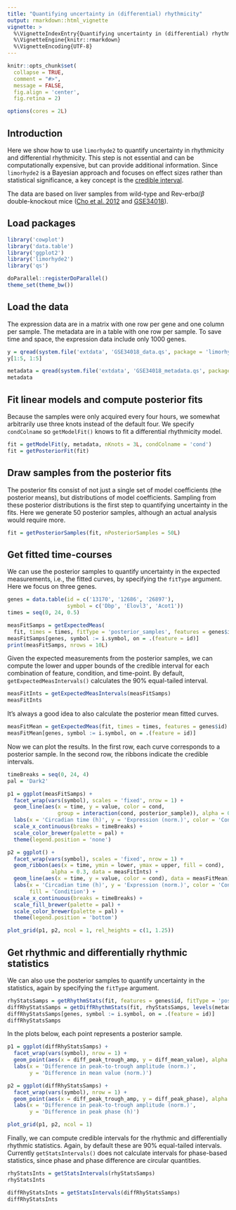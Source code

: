 ```yaml
---
title: "Quantifying uncertainty in (differential) rhythmicity"
output: rmarkdown::html_vignette
vignette: >
  %\VignetteIndexEntry{Quantifying uncertainty in (differential) rhythmicity}
  %\VignetteEngine{knitr::rmarkdown}
  %\VignetteEncoding{UTF-8}
---
```


```r
knitr::opts_chunk$set(
  collapse = TRUE,
  comment = "#>",
  message = FALSE,
  fig.align = 'center',
  fig.retina = 2)

options(cores = 2L)
```

## Introduction

Here we show how to use `limorhyde2` to quantify uncertainty in rhythmicity and differential rhythmicity. This step is not essential and can be computationally expensive, but can provide additional information. Since `limorhyde2` is a Bayesian approach and focuses on effect sizes rather than statistical significance, a key concept is the [credible interval](https://en.wikipedia.org/wiki/Credible_interval).

The data are based on liver samples from wild-type and Rev-erb$\alpha/\beta$ double-knockout mice ([Cho et al. 2012](https://doi.org/10.1038/nature11048) and [GSE34018](https://www.ncbi.nlm.nih.gov/geo/query/acc.cgi?acc=GSE34018)).

## Load packages

```r
library('cowplot')
library('data.table')
library('ggplot2')
library('limorhyde2')
library('qs')

doParallel::registerDoParallel()
theme_set(theme_bw())
```

## Load the data

The expression data are in a matrix with one row per gene and one column per sample. The metadata are in a table with one row per sample. To save time and space, the expression data include only 1000 genes.

```r
y = qread(system.file('extdata', 'GSE34018_data.qs', package = 'limorhyde2'))
y[1:5, 1:5]

metadata = qread(system.file('extdata', 'GSE34018_metadata.qs', package = 'limorhyde2'))
metadata
```

## Fit linear models and compute posterior fits

Because the samples were only acquired every four hours, we somewhat arbitrarily use three knots instead of the default four. We specify `condColname` so `getModelFit()` knows to fit a differential rhythmicity model.

```r
fit = getModelFit(y, metadata, nKnots = 3L, condColname = 'cond')
fit = getPosteriorFit(fit)
```

## Draw samples from the posterior fits

The posterior fits consist of not just a single set of model coefficients (the posterior means), but distributions of model coefficients. Sampling from these posterior distributions is the first step to quantifying uncertainty in the fits. Here we generate 50 posterior samples, although an actual analysis would require more.

```r
fit = getPosteriorSamples(fit, nPosteriorSamples = 50L)
```

## Get fitted time-courses

We can use the posterior samples to quantify uncertainty in the expected measurements, i.e., the fitted curves, by specifying the `fitType` argument. Here we focus on three genes.

```r
genes = data.table(id = c('13170', '12686', '26897'),
                   symbol = c('Dbp', 'Elovl3', 'Acot1'))
times = seq(0, 24, 0.5)

measFitSamps = getExpectedMeas(
  fit, times = times, fitType = 'posterior_samples', features = genes$id)
measFitSamps[genes, symbol := i.symbol, on = .(feature = id)]
print(measFitSamps, nrows = 10L)
```

Given the expected measurements from the posterior samples, we can compute the lower and upper bounds of the credible interval for each combination of feature, condition, and time-point. By default, `getExpectedMeasIntervals()` calculates the 90% equal-tailed interval.

```r
measFitInts = getExpectedMeasIntervals(measFitSamps)
measFitInts
```

It's always a good idea to also calculate the posterior mean fitted curves.

```r
measFitMean = getExpectedMeas(fit, times = times, features = genes$id)
measFitMean[genes, symbol := i.symbol, on = .(feature = id)]
```

Now we can plot the results. In the first row, each curve corresponds to a posterior sample. In the second row, the ribbons indicate the credible intervals.

```r
timeBreaks = seq(0, 24, 4)
pal = 'Dark2'

p1 = ggplot(measFitSamps) +
  facet_wrap(vars(symbol), scales = 'fixed', nrow = 1) +
  geom_line(aes(x = time, y = value, color = cond,
                group = interaction(cond, posterior_sample)), alpha = 0.2) +
  labs(x = 'Circadian time (h)', y = 'Expression (norm.)', color = 'Condition') +
  scale_x_continuous(breaks = timeBreaks) +
  scale_color_brewer(palette = pal) +
  theme(legend.position = 'none')

p2 = ggplot() +
  facet_wrap(vars(symbol), scales = 'fixed', nrow = 1) +
  geom_ribbon(aes(x = time, ymin = lower, ymax = upper, fill = cond),
              alpha = 0.3, data = measFitInts) +
  geom_line(aes(x = time, y = value, color = cond), data = measFitMean) +
  labs(x = 'Circadian time (h)', y = 'Expression (norm.)', color = 'Condition',
       fill = 'Condition') +
  scale_x_continuous(breaks = timeBreaks) +
  scale_fill_brewer(palette = pal) +
  scale_color_brewer(palette = pal) +
  theme(legend.position = 'bottom')

plot_grid(p1, p2, ncol = 1, rel_heights = c(1, 1.25))
```

## Get rhythmic and differentially rhythmic statistics

We can also use the posterior samples to quantify uncertainty in the statistics, again by specifying the `fitType` argument.

```r
rhyStatsSamps = getRhythmStats(fit, features = genes$id, fitType = 'posterior_samples')
diffRhyStatsSamps = getDiffRhythmStats(fit, rhyStatsSamps, levels(metadata$cond))
diffRhyStatsSamps[genes, symbol := i.symbol, on = .(feature = id)]
diffRhyStatsSamps
```

In the plots below, each point represents a posterior sample.

```r
p1 = ggplot(diffRhyStatsSamps) +
  facet_wrap(vars(symbol), nrow = 1) +
  geom_point(aes(x = diff_peak_trough_amp, y = diff_mean_value), alpha = 0.2) +
  labs(x = 'Difference in peak-to-trough amplitude (norm.)',
       y = 'Difference in mean value (norm.)')

p2 = ggplot(diffRhyStatsSamps) +
  facet_wrap(vars(symbol), nrow = 1) +
  geom_point(aes(x = diff_peak_trough_amp, y = diff_peak_phase), alpha = 0.2) +
  labs(x = 'Difference in peak-to-trough amplitude (norm.)',
       y = 'Difference in peak phase (h)')

plot_grid(p1, p2, ncol = 1)
```

Finally, we can compute credible intervals for the rhythmic and differentially rhythmic statistics. Again, by default these are 90% equal-tailed intervals. Currently `getStatsIntervals()` does not calculate intervals for phase-based statistics, since phase and phase difference are circular quantities.

```r
rhyStatsInts = getStatsIntervals(rhyStatsSamps)
rhyStatsInts

diffRhyStatsInts = getStatsIntervals(diffRhyStatsSamps)
diffRhyStatsInts
```

